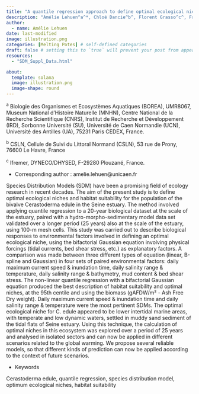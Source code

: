 ```yaml
---
title: "A quantile regression approach to define optimal ecological niche (habitat suitability) of cockle populations (*Cerastoderma edule*)"
description: "Amélie Lehuen^a^*, Chloé Dancie^b^, Florent Grasso^c^, Francis Orvain^a^"
author:
  - name: Amélie Lehuen
date: last-modified
image: illustration.png
categories: [Melting Potes] # self-defined categories
draft: false # setting this to `true` will prevent your post from appearing on your listing page until you're ready!
resources:
  - "SDM_Suppl_Data.html"

about:
  template: solana
  image: illustration.png
  image-shape: round
---
```


^a^ Biologie des Organismes et Ecosystèmes Aquatiques (BOREA), UMR8067, Museum National d’Histoire Naturelle (MNHN), Centre National de la Recherche Scientifique (CNRS), Institut de Recherche et Développement (IRD), Sorbonne Université (SU), Université de Caen Normandie (UCN), Université des Antilles (UA), 75231 Paris CEDEX, France.

^b^ CSLN, Cellule de Suivi du Littoral Normand (CSLN), 53 rue de Prony, 76600 Le Havre, France

^c^ Ifremer, DYNECO/DHYSED, F-29280 Plouzané, France.

* Corresponding author : amelie.lehuen@unicaen.fr

<!-- [Supplementary data](SDM_Suppl_Data.html) -->

Species Distribution Models (SDM) have been a promising field of ecology research in recent decades. The aim of the present study is to define optimal ecological niches and habitat suitability for the population of the bivalve Cerastoderma edule in the Seine estuary. The method involved applying quantile regression to a 20-year biological dataset at the scale of the estuary, paired with a hydro-morpho-sedimentary model data set validated over a longer period (25 years) also at the scale of the estuary, using 100-m mesh cells. This study was carried out to describe biological responses to environmental factors involved in defining an optimal ecological niche, using the bifactorial Gaussian equation involving physical forcings (tidal currents, bed shear stress, etc.) as explanatory factors. A comparison was made between three different types of equation (linear, B-spline and Gaussian) in four sets of paired environmental factors: daily maximum current speed & inundation time, daily salinity range & temperature, daily salinity range & bathymetry, mud content & bed shear stress. The non-linear quantile regression with a bifactorial Gaussian equation produced the best description of habitat suitability and optimal niches, at the 95th centile and using the biomass (gAFDW/m² - Ash Free Dry weight). Daily maximum current speed & inundation time and daily salinity range & temperature were the most pertinent SDMs. The optimal ecological niche for C. edule appeared to be lower intertidal marine areas, with temperate and low dynamic waters, settled in muddy sand sediment of the tidal flats of Seine estuary. Using this technique, the calculation of optimal niches in this ecosystem was explored over a period of 25 years and analysed in isolated sectors and can now be applied in different scenarios related to the global warming. We propose several reliable models, so that different kinds of prediction can now be applied according to the context of future scenarios.

* Keywords

Cerastoderma edule, quantile regression, species distribution model, optimum ecological niches, habitat suitability

